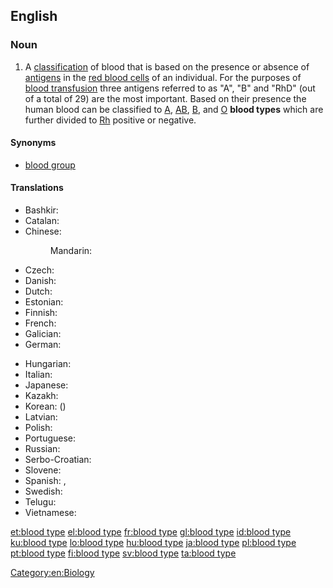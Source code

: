 ==English==
{{wikipedia}}

===Noun===
{{en-noun|head=[[blood]] [[type]]}}

# A [[classification]] of blood that is based on the presence or absence of [[antigen|antigens]] in the [[red blood cell|red blood cells]] of an individual. For the purposes of [[blood transfusion]] three antigens referred to as "A", "B" and "RhD" (out of a total of 29) are the most important. Based on their presence the human blood can be classified to [[A]], [[AB]], [[B]], and [[O]] '''blood types''' which are further divided to [[Rh]] positive or negative.

====Synonyms====
* [[blood group]]

====Translations====
{{trans-top|blood classification}}
* Bashkir: {{t|ba|ҡан төркөмө|tr=qan tӧrkӧmӧ|sc=Cyrl}}
* Catalan: {{t|ca|grup sanguini|m}}
* Chinese:
*: Mandarin: {{t+|cmn|血型|tr=xiěxíng, xuèxíng|sc=Hani}}
* Czech: {{t|cs|krevní skupina|f}}
* Danish: {{t+|da|blodtype}}
* Dutch: {{t+|nl|bloedgroep|f}}
* Estonian: {{t|et|vererühm}}
* Finnish: {{t|fi|veriryhmä}}
* French: {{t+|fr|groupe sanguin|m}}
* Galician: {{t+|gl|grupo sanguíneo|m}}
* German: {{t+|de|Blutgruppe|f}}
{{trans-mid}}
* Hungarian: {{t+|hu|vércsoport}}
* Italian: {{t|it|gruppo sanguigno|m}}
* Japanese: {{t|ja|血液型|tr=けつえきがた, ketsuekigata|sc=Jpan}}
* Kazakh: {{t|kk|қан тобы|sc=Cyrl}}
* Korean: {{t+|ko|혈액형|sc=Kore}} ({{t+|ko|血液型|sc=Kore}})
* Latvian: {{t|lv|asinsgrupa|f}}
* Polish: {{t|pl|grupa krwi|f}}
* Portuguese: {{t|pt|tipo sanguíneo|m}}
* Russian: {{t+|ru|гру́ппа кро́ви|f}}
* Serbo-Croatian: {{t|sh|крвна група|f|sc=Cyrl}}
* Slovene: {{t+|sl|krvna skupina|f}}
* Spanish: {{t|es|grupo sanguíneo|m}}, {{t|es|tipo de sangre|m}}
* Swedish: {{t+|sv|blodgrupp|c}}
* Telugu: {{t+|te|శ్రేణి}}
* Vietnamese: {{t+|vi|nhóm}}
{{trans-bottom}}

[[Category:en:Biology]]

[[et:blood type]]
[[el:blood type]]
[[fr:blood type]]
[[gl:blood type]]
[[id:blood type]]
[[ku:blood type]]
[[lo:blood type]]
[[hu:blood type]]
[[ja:blood type]]
[[pl:blood type]]
[[pt:blood type]]
[[fi:blood type]]
[[sv:blood type]]
[[ta:blood type]]